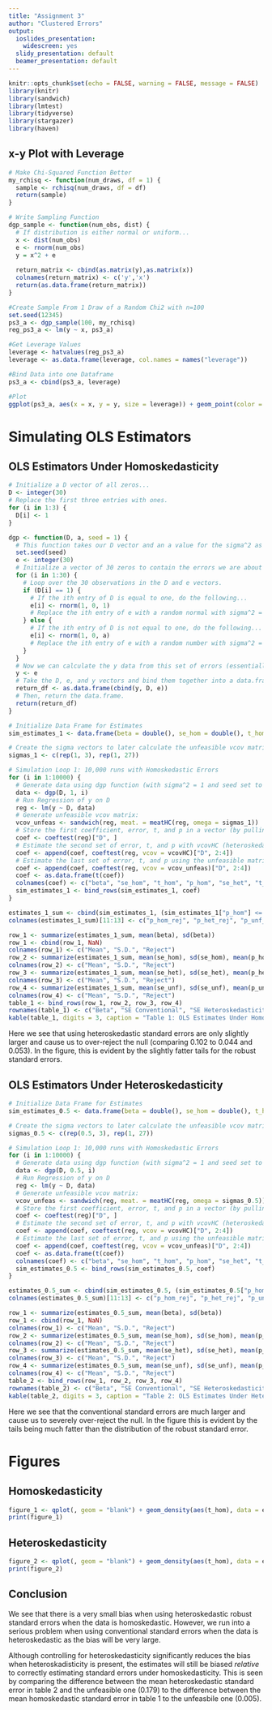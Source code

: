 ---
title: "Assignment 3"
author: "Clustered Errors"
output:
  ioslides_presentation: 
    widescreen: yes
  slidy_presentation: default
  beamer_presentation: default
---

```{r setup, include=FALSE}
knitr::opts_chunk$set(echo = FALSE, warning = FALSE, message = FALSE)
library(knitr)
library(sandwich)
library(lmtest)
library(tidyverse)
library(stargazer)
library(haven)
```

## x-y Plot with Leverage
```{r xy_plot}
# Make Chi-Squared Function Better
my_rchisq <- function(num_draws, df = 1) {
  sample <- rchisq(num_draws, df = df)
  return(sample)
}

# Write Sampling Function
dgp_sample <- function(num_obs, dist) {
  # If distribution is either normal or uniform...
  x <- dist(num_obs)
  e <- rnorm(num_obs)
  y = x^2 + e 
  
  return_matrix <- cbind(as.matrix(y),as.matrix(x))
  colnames(return_matrix) <- c('y','x')
  return(as.data.frame(return_matrix))
}

#Create Sample From 1 Draw of a Random Chi2 with n=100
set.seed(12345)
ps3_a <- dgp_sample(100, my_rchisq)
reg_ps3_a <- lm(y ~ x, ps3_a)

#Get Leverage Values
leverage <- hatvalues(reg_ps3_a)
leverage <- as.data.frame(leverage, col.names = names("leverage"))

#Bind Data into one Dataframe
ps3_a <- cbind(ps3_a, leverage)

#Plot
ggplot(ps3_a, aes(x = x, y = y, size = leverage)) + geom_point(color = 'dodgerblue4') + geom_smooth(method = 'lm',formula = y~x, se = FALSE, show.legend = FALSE, color = 'firebrick1')
```

# Simulating OLS Estimators

## OLS Estimators Under Homoskedasticity
```{r d_vector}
# Initialize a D vector of all zeros...
D <- integer(30)
# Replace the first three entries with ones.
for (i in 1:3) {
  D[i] <- 1
}
```

```{r errors}
dgp <- function(D, a, seed = 1) {
  # This function takes our D vector and an a value for the sigma^2 as arguments. It also takes a seed, with the default seed already being set to one.
  set.seed(seed)
  e <- integer(30)
  # Initialize a vector of 30 zeros to contain the errors we are about to generate.
  for (i in 1:30) {
    # Loop over the 30 observations in the D and e vectors.
    if (D[i] == 1) {
      # If the ith entry of D is equal to one, do the following...
      e[i] <- rnorm(1, 0, 1)
      # Replace the ith entry of e with a random normal with sigma^2 = 1.
    } else {
      # If the ith entry of D is not equal to one, do the following...
      e[i] <- rnorm(1, 0, a)
      # Replace the ith entry of e with a random number with sigma^2 = a.
    }
  }
  # Now we can calculate the y data from this set of errors (essentially just y = e).
  y <- e
  # Take the D, e, and y vectors and bind them together into a data.frame.
  return_df <- as.data.frame(cbind(y, D, e))
  # Then, return the data.frame.
  return(return_df)
}
```

```{r homoskedastic_estimation}
# Initialize Data Frame for Estimates 
sim_estimates_1 <- data.frame(beta = double(), se_hom = double(), t_hom = double(), p_hom = double(), se_het = double(), t_het = double(), p_het = double(), se_unf = double(), t_unf = double(), p_unf = double())

# Create the sigma vectors to later calculate the unfeasible vcov matrix:
sigmas_1 <- c(rep(1, 3), rep(1, 27))

# Simulation Loop 1: 10,000 runs with Homoskedastic Errors
for (i in 1:10000) {
  # Generate data using dgp function (with sigma^2 = 1 and seed set to the iteration number).
  data <- dgp(D, 1, i)
  # Run Regression of y on D
  reg <- lm(y ~ D, data)
  # Generate unfeasible vcov matrix:
  vcov_unfeas <- sandwich(reg, meat. = meatHC(reg, omega = sigmas_1))
  # Store the first coefficient, error, t, and p in a vector (by pulling only the row "D" from the coeftest matrix).
  coef <- coeftest(reg)["D", ]
  # Estimate the second set of error, t, and p with vcovHC (heteroskedasticity), only pulling the 2nd, 3rd, and 4th column from "D" row.
  coef <- append(coef, coeftest(reg, vcov = vcovHC)["D", 2:4])
  # Estimate the last set of error, t, and p using the unfeasible matrix
  coef <- append(coef, coeftest(reg, vcov = vcov_unfeas)["D", 2:4])
  coef <- as.data.frame(t(coef))
  colnames(coef) <- c("beta", "se_hom", "t_hom", "p_hom", "se_het", "t_het", "p_het", "se_unf", "t_unf", "p_unf")
  sim_estimates_1 <- bind_rows(sim_estimates_1, coef)
}
```

```{r summarizing_data}
estimates_1_sum <- cbind(sim_estimates_1, (sim_estimates_1["p_hom"] <= 0.05), (sim_estimates_1["p_het"] <= 0.05), (sim_estimates_1["p_unf"] <= 0.05))
colnames(estimates_1_sum)[11:13] <- c("p_hom_rej", "p_het_rej", "p_unf_rej") 
```

```{r create_table_1}
row_1 <- summarize(estimates_1_sum, mean(beta), sd(beta))
row_1 <- cbind(row_1, NaN)
colnames(row_1) <- c("Mean", "S.D.", "Reject")
row_2 <- summarize(estimates_1_sum, mean(se_hom), sd(se_hom), mean(p_hom_rej))
colnames(row_2) <- c("Mean", "S.D.", "Reject")
row_3 <- summarize(estimates_1_sum, mean(se_het), sd(se_het), mean(p_het_rej))
colnames(row_3) <- c("Mean", "S.D.", "Reject")
row_4 <- summarize(estimates_1_sum, mean(se_unf), sd(se_unf), mean(p_unf_rej))
colnames(row_4) <- c("Mean", "S.D.", "Reject")
table_1 <- bind_rows(row_1, row_2, row_3, row_4)
rownames(table_1) <- c("Beta", "SE Conventional", "SE Heteroskedasticity", "SE Unfeasible")
kable(table_1, digits = 3, caption = "Table 1: OLS Estimates Under Homoskedasticity")
```

Here we see that using heteroskedastic standard errors are only slightly larger and cause us to over-reject the null (comparing 0.102 to 0.044 and 0.053). In the figure, this is evident by the slightly fatter tails for the robust standard errors.

## OLS Estimators Under Heteroskedasticity

```{r heteroskedastic_estimation}
# Initialize Data Frame for Estimates 
sim_estimates_0.5 <- data.frame(beta = double(), se_hom = double(), t_hom = double(), p_hom = double(), se_het = double(), t_het = double(), p_het = double(), se_unf = double(), t_unf = double(), p_unf = double())

# Create the sigma vectors to later calculate the unfeasible vcov matrix:
sigmas_0.5 <- c(rep(0.5, 3), rep(1, 27))

# Simulation Loop 1: 10,000 runs with Homoskedastic Errors
for (i in 1:10000) {
  # Generate data using dgp function (with sigma^2 = 1 and seed set to the iteration number).
  data <- dgp(D, 0.5, i)
  # Run Regression of y on D
  reg <- lm(y ~ D, data)
  # Generate unfeasible vcov matrix:
  vcov_unfeas <- sandwich(reg, meat. = meatHC(reg, omega = sigmas_0.5))
  # Store the first coefficient, error, t, and p in a vector (by pulling only the row "D" from the coeftest matrix).
  coef <- coeftest(reg)["D", ]
  # Estimate the second set of error, t, and p with vcovHC (heteroskedasticity), only pulling the 2nd, 3rd, and 4th column from "D" row.
  coef <- append(coef, coeftest(reg, vcov = vcovHC)["D", 2:4])
  # Estimate the last set of error, t, and p using the unfeasible matrix
  coef <- append(coef, coeftest(reg, vcov = vcov_unfeas)["D", 2:4])
  coef <- as.data.frame(t(coef))
  colnames(coef) <- c("beta", "se_hom", "t_hom", "p_hom", "se_het", "t_het", "p_het", "se_unf", "t_unf", "p_unf")
  sim_estimates_0.5 <- bind_rows(sim_estimates_0.5, coef)
}
```

```{r summarizing_data_hetero}
estimates_0.5_sum <- cbind(sim_estimates_0.5, (sim_estimates_0.5["p_hom"] <= 0.05), (sim_estimates_0.5["p_het"] <= 0.05), (sim_estimates_0.5["p_unf"] <= 0.05))
colnames(estimates_0.5_sum)[11:13] <- c("p_hom_rej", "p_het_rej", "p_unf_rej") 
```

```{r creating_table_2}
row_1 <- summarize(estimates_0.5_sum, mean(beta), sd(beta))
row_1 <- cbind(row_1, NaN)
colnames(row_1) <- c("Mean", "S.D.", "Reject")
row_2 <- summarize(estimates_0.5_sum, mean(se_hom), sd(se_hom), mean(p_hom_rej))
colnames(row_2) <- c("Mean", "S.D.", "Reject")
row_3 <- summarize(estimates_0.5_sum, mean(se_het), sd(se_het), mean(p_het_rej))
colnames(row_3) <- c("Mean", "S.D.", "Reject")
row_4 <- summarize(estimates_0.5_sum, mean(se_unf), sd(se_unf), mean(p_unf_rej))
colnames(row_4) <- c("Mean", "S.D.", "Reject")
table_2 <- bind_rows(row_1, row_2, row_3, row_4)
rownames(table_2) <- c("Beta", "SE Conventional", "SE Heteroskedasticity", "SE Unfeasible")
kable(table_2, digits = 3, caption = "Table 2: OLS Estimates Under Heteroskedasticity")
```

Here we see that the conventional standard errors are much larger and cause us to severely over-reject the null. In the figure this is evident by the tails being much fatter than the distribution of the robust standard error. 

# Figures

## Homoskedasticity

```{r figure_1}
figure_1 <- qplot(, geom = "blank") + geom_density(aes(t_hom), data = estimates_1_sum, colour = "#E69F00", size = 1.25) + stat_function(fun=dt, args = 28, aes(stat="t_density"), size = 1.25) + geom_density(aes(t_het), data = estimates_1_sum, colour = "#0072B2", size = 1.25) + scale_x_continuous(limits=c(-4,4)) + ggtitle("Empirical distribution of t-ratios, homoskedastic dgp") + xlab("Blue - HC s.e.s; Orange - Conventional s.e.s") + ylab("Density")
print(figure_1)
```

## Heteroskedasticity

```{r figure_2}
figure_2 <- qplot(, geom = "blank") + geom_density(aes(t_hom), data = estimates_0.5_sum, colour = "#56B4E9", size = 1.25) + stat_function(fun=dt, args = 28, aes(stat="t_density"), size = 1.25) + geom_density(aes(t_het), data = estimates_0.5_sum, colour = "#CC79A7", size = 1.25) + scale_x_continuous(limits=c(-4,4)) + ggtitle("Empirical distribution of t-ratios, heteroskedastic dgp") + xlab("Pink - HC s.e.s; Blue - Conventional s.e.s") + ylab("Density")
print(figure_2)

```



## Conclusion

We see that there is a very small bias when using heteroskedastic robust standard errors when the data is homoskedastic. However, we run into a serious problem when using conventional standard errors when the data is heteroskedastic as the bias will be very large. 

Although controlling for heteroskedasticity significantly reduces the bias when heteroskadisticity is present, the estimates will still be biased _relative_ to correctly estimating standard errors under homoskedasticity. This is seen by comparing the difference between the mean heteroskedastic standard error in table 2 and the unfeasible one (0.179) to the difference between the mean homoskedastic standard error in table 1 to the unfeasbile one (0.005). 
